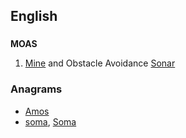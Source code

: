 ==English==

==={{acronym-old|en}}===
'''MOAS'''

# {{military}} [[Mine]] and Obstacle Avoidance [[Sonar]]

===Anagrams===
* [[Amos#English|Amos]] 
* [[soma#English|soma]], [[Soma#English|Soma]]